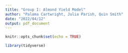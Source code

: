 ```yaml
---
title: "Group I: Almond Yield Model"
author: "Paloma Cartwright, Julia Parish, Quin Smith"
date: "2022/04/12"
output: pdf_document
---
```


```r
knitr::opts_chunk$set(echo = TRUE)
```

```r
library(tidyverse)
```

